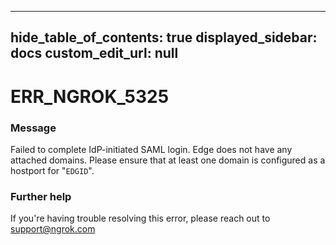 
---
hide_table_of_contents: true
displayed_sidebar: docs
custom_edit_url: null
---


# ERR_NGROK_5325

### Message
Failed to complete IdP-initiated SAML login. Edge does not have any attached domains. Please ensure that at least one domain is configured as a hostport for "`EDGID`".

### Further help
If you're having trouble resolving this error, please reach out to [support@ngrok.com](mailto:support@ngrok.com?subject=Help%20with%20ERR_NGROK_5325)


<ErrorDetails error='err_ngrok_5325' />
